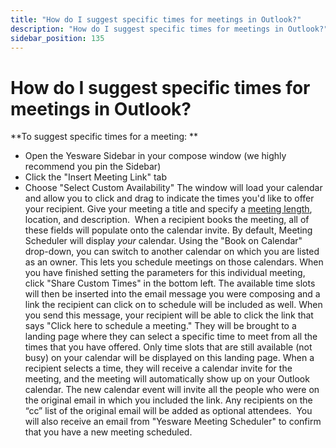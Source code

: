 ```yaml
---
title: "How do I suggest specific times for meetings in Outlook?"
description: "How do I suggest specific times for meetings in Outlook?"
sidebar_position: 135
---
```


# How do I suggest specific times for meetings in Outlook?

**To suggest specific times for a meeting: **
- Open the Yesware Sidebar in your compose window (we highly recommend you pin the Sidebar)
- Click the "Insert Meeting Link" tab
- Choose "Select Custom Availability"
The window will load your calendar and allow you to click and drag to indicate the times you'd like to offer your recipient. Give your meeting a title and specify a [meeting length](https://support.yesware.com/hc/en-us/articles/15420537035799), location, and description.  When a recipient books the meeting, all of these fields will populate onto the calendar invite.
By default, Meeting Scheduler will display *your* calendar. Using the "Book on Calendar" drop-down, you can switch to another calendar on which you are listed as an owner. This lets you schedule meetings on those calendars.
When you have finished setting the parameters for this individual meeting, click "Share Custom Times" in the bottom left. The available time slots will then be inserted into the email message you were composing and a link the recipient can click on to schedule will be included as well. When you send this message, your recipient will be able to click the link that says "Click here to schedule a meeting." They will be brought to a landing page where they can select a specific time to meet from all the times that you have offered. Only time slots that are still available (not busy) on your calendar will be displayed on this landing page.
When a recipient selects a time, they will receive a calendar invite for the meeting, and the meeting will automatically show up on your Outlook calendar. The new calendar event will invite all the people who were on the original email in which you included the link. Any recipients on the “cc” list of the original email will be added as optional attendees. 
You will also receive an email from "Yesware Meeting Scheduler" to confirm that you have a new meeting scheduled.